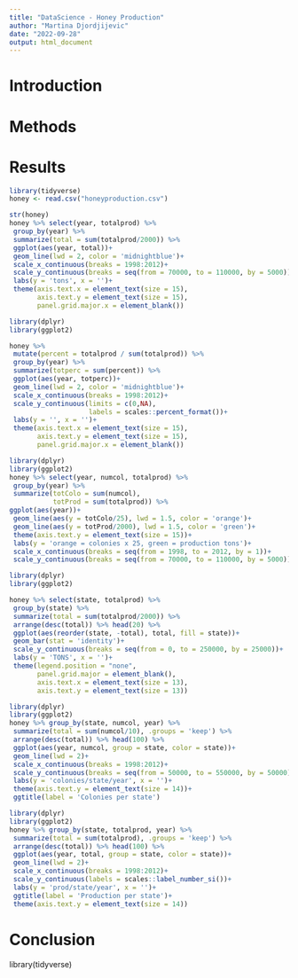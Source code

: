 ```yaml
---
title: "DataScience - Honey Production"
author: "Martina Djordjijevic"
date: "2022-09-28"
output: html_document
---
```


# Introduction





# Methods






# Results

```r

library(tidyverse)
honey <- read.csv("honeyproduction.csv")

str(honey)
honey %>% select(year, totalprod) %>%
 group_by(year) %>%
 summarize(total = sum(totalprod/2000)) %>%
 ggplot(aes(year, total))+
 geom_line(lwd = 2, color = 'midnightblue')+
 scale_x_continuous(breaks = 1998:2012)+
 scale_y_continuous(breaks = seq(from = 70000, to = 110000, by = 5000))+
 labs(y = 'tons', x = '')+
 theme(axis.text.x = element_text(size = 15),
       axis.text.y = element_text(size = 15),
       panel.grid.major.x = element_blank())
```
```r
library(dplyr)
library(ggplot2)

honey %>%
 mutate(percent = totalprod / sum(totalprod)) %>%
 group_by(year) %>%
 summarize(totperc = sum(percent)) %>%
 ggplot(aes(year, totperc))+
 geom_line(lwd = 2, color = 'midnightblue')+
 scale_x_continuous(breaks = 1998:2012)+
 scale_y_continuous(limits = c(0,NA),
                    labels = scales::percent_format())+
 labs(y = '', x = '')+
 theme(axis.text.x = element_text(size = 15),
       axis.text.y = element_text(size = 15),
       panel.grid.major.x = element_blank())
```
```r

library(dplyr)
library(ggplot2)
honey %>% select(year, numcol, totalprod) %>%
 group_by(year) %>%
 summarize(totColo = sum(numcol),
           totProd = sum(totalprod)) %>%
ggplot(aes(year))+
 geom_line(aes(y = totColo/25), lwd = 1.5, color = 'orange')+
 geom_line(aes(y = totProd/2000), lwd = 1.5, color = 'green')+
 theme(axis.text.y = element_text(size = 15))+
 labs(y = 'orange = colonies x 25, green = production tons')+
 scale_x_continuous(breaks = seq(from = 1998, to = 2012, by = 1))+
 scale_y_continuous(breaks = seq(from = 70000, to = 110000, by = 5000))
```

```r

library(dplyr)
library(ggplot2)

honey %>% select(state, totalprod) %>%
 group_by(state) %>%
 summarize(total = sum(totalprod/2000)) %>%
 arrange(desc(total)) %>% head(20) %>%
 ggplot(aes(reorder(state, -total), total, fill = state))+
 geom_bar(stat = 'identity')+
 scale_y_continuous(breaks = seq(from = 0, to = 250000, by = 25000))+
 labs(y = 'TONS', x = '')+
 theme(legend.position = "none",
       panel.grid.major = element_blank(),
       axis.text.x = element_text(size = 13),
       axis.text.y = element_text(size = 13))
```

```r

library(dplyr)
library(ggplot2)
honey %>% group_by(state, numcol, year) %>%
 summarize(total = sum(numcol/10), .groups = 'keep') %>%
 arrange(desc(total)) %>% head(100) %>%
 ggplot(aes(year, numcol, group = state, color = state))+
 geom_line(lwd = 2)+
 scale_x_continuous(breaks = 1998:2012)+
 scale_y_continuous(breaks = seq(from = 50000, to = 550000, by = 50000))+
 labs(y = 'colonies/state/year', x = '')+
 theme(axis.text.y = element_text(size = 14))+
 ggtitle(label = 'Colonies per state')
```

```r

library(dplyr)
library(ggplot2)
honey %>% group_by(state, totalprod, year) %>%
 summarize(total = sum(totalprod), .groups = 'keep') %>%
 arrange(desc(total)) %>% head(100) %>%
 ggplot(aes(year, total, group = state, color = state))+
 geom_line(lwd = 2)+
 scale_x_continuous(breaks = 1998:2012)+
 scale_y_continuous(labels = scales::label_number_si())+
 labs(y = 'prod/state/year', x = '')+
 ggtitle(label = 'Production per state')+
 theme(axis.text.y = element_text(size = 14))
```





# Conclusion


library(tidyverse)
